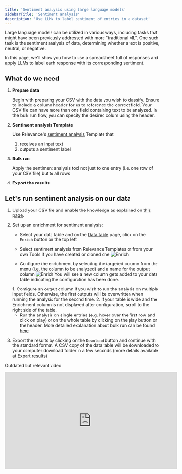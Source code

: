 ```yaml
---
title: 'Sentiment analysis using large language models'
sidebarTitle: 'Sentiment analysis'
description: 'Use LLMs to label sentiment of entries in a dataset'
---
```


Large language models can be utilized in various ways, including tasks that might have been previously addressed with more "traditional ML". 
One such task is the sentiment analysis of data, determining whether a text is positive, neutral, or negative. 

In this page, we'll show you how to use a spreadsheet full of responses and apply LLMs to label each response with its corresponding sentiment.

## What do we need

1. **Prepare data**

    Begin with preparing your CSV with the data you wish to classify. Ensure to include a column header for us to reference the correct field.
    <Tip>
    Your CSV file can have more than one field containing text to be analyzed. In the bulk run flow, you can specify the desired colum using the header.
    </Tip>

2. **Sentiment analysis Template**

    Use Relevance's [sentiment analysis](/templates/sentiment-analysis) Template that 
    1. receives an input text
    2. outputs a sentiment label
    
    <Snippet file="clone-tip.mdx" />

3. **Bulk run**

    Apply the sentiment analysis tool not just to one entry (i.e. one row of your CSV file) but to all rows

4. **Export the results**

## Let's run sentiment analysis on our data
1. Upload your CSV file and enable the knowledge as explained on [this page](/data/data-tables).
2. Set up an enrichment for sentiment analysis:
    * Select your data table and on the [Data table](/get-started/key-concepts/data) page, click on the `Enrich` button on the top left
    
    * Select sentiment analysis from Relevance Templates or from your own Tools if you have created or cloned one
    ![Enrich](/images/tools/use-cases/sentiment-analysis-1.png)
    
    * Configure the enrichment by selecting the targeted column from the menu (i.e. the column to be analyzed) and a name for the output
    column
    ![Enrich](/images/tools/use-cases/sentiment-analysis-2.png)
    You will see a new column gets added to your data table indicating the configuration has been done. 
    <Tip>
    1. Configure an output column if you wish to run the analysis on multiple input fields. Otherwise, the first outputs will
    be overwritten when running the analysis for the second time.
    2. If your table is wide and the Enrichment column is not displayed after configuration, scroll to the right side of the table.
    </Tip>
    
    * Run the analysis on single entries (e.g. hover over the first row and click on play) or on the whole table by clicking on the 
    play button on the header.
    More detailed explanation about bulk run can be found [here](/templates/bulk-run)
3. Export the results by clicking on the `Download` button and continue with the standard format. A CSV copy of the data table will
be downloaded to your computer download folder in a few seconds (more details available at [Export results](/templates/export))


Outdated but relevant video
<iframe width="560" height="315" src="https://www.youtube.com/embed/pqdXfr352-Q" title="YouTube video player" frameborder="0" allow="accelerometer; autoplay; clipboard-write; encrypted-media; gyroscope; picture-in-picture; web-share" allowfullscreen></iframe>
